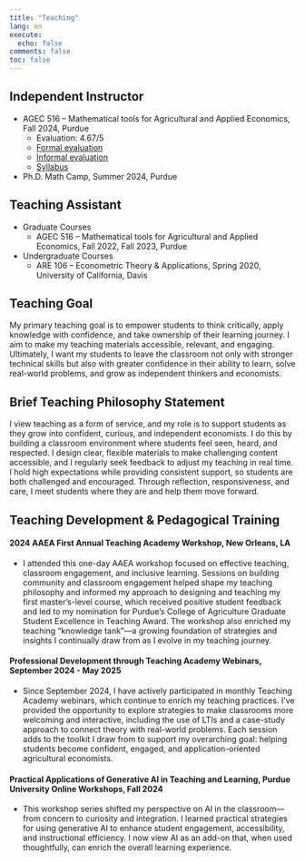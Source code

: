 ```yaml
---
title: "Teaching"
lang: en
execute:
  echo: false
comments: false
toc: false
---
```



## Independent Instructor

- AGEC 516 – Mathematical tools for Agricultural and Applied Economics, Fall 2024, Purdue  
  - Evaluation: 4.67/5  
  - [Formal evaluation](content/pagec516_formal_eval.pdf.pdf)
  - [Informal evaluation](content/pagec516_informal_eval.pdf.pdf)
  - [Syllabus](content/pdfs/AGEC516_Fall2024_Syllabus_YiWang.pdf)

- Ph.D. Math Camp, Summer 2024, Purdue

## Teaching Assistant

- Graduate Courses  
  - AGEC 516 – Mathematical tools for Agricultural and Applied Economics, Fall 2022, Fall 2023, Purdue

- Undergraduate Courses  
  - ARE 106 – Econometric Theory & Applications, Spring 2020, University of California, Davis


## Teaching Goal
My primary teaching goal is to empower students to think critically, apply knowledge with confidence, and take ownership of their learning journey. I aim to make my teaching materials accessible, relevant, and engaging.  Ultimately, I want my students to leave the classroom not only with stronger technical skills but also with greater confidence in their ability to learn, solve real-world problems, and grow as independent thinkers and economists.

## Brief Teaching Philosophy Statement
I view teaching as a form of service, and my role is to support students as they grow into confident, curious, and independent economists. I do this by building a classroom environment where students feel seen, heard, and respected. I design clear, flexible materials to make challenging content accessible, and I regularly seek feedback to adjust my teaching in real time. I hold high expectations while providing consistent support, so students are both challenged and encouraged. Through reflection, responsiveness, and care, I meet students where they are and help them move forward.


## Teaching Development & Pedagogical Training
#### 2024 AAEA First Annual Teaching Academy Workshop, New Orleans, LA
- I attended this one-day AAEA workshop focused on effective teaching, classroom engagement, and inclusive learning. Sessions on building community and classroom engagement helped shape my teaching philosophy and informed my approach to designing and teaching my first master’s-level course, which received positive student feedback and led to my nomination for Purdue’s College of Agriculture Graduate Student Excellence in Teaching Award. The workshop also enriched my teaching “knowledge tank”—a growing foundation of strategies and insights I continually draw from as I evolve in my teaching journey.

#### Professional Development through Teaching Academy Webinars, September 2024 - May 2025
- Since September 2024, I have actively participated in monthly Teaching Academy webinars, which continue to enrich my teaching practices. I’ve provided the opportunity to explore strategies to make classrooms more welcoming and interactive, including the use of LTIs and a case-study approach to connect theory with real-world problems. Each session adds to the toolkit I draw from to support my overarching goal: helping students become confident, engaged, and application-oriented agricultural economists.

#### Practical Applications of Generative AI in Teaching and Learning, Purdue University Online Workshops, Fall 2024

- This workshop series shifted my perspective on AI in the classroom—from concern to curiosity and integration. I learned practical strategies for using generative AI to enhance student engagement, accessibility, and instructional efficiency. I now view AI as an add-on that, when used thoughtfully, can enrich the overall learning experience.



